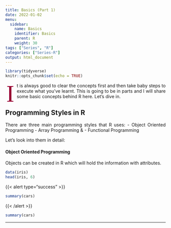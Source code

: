 ```yaml
---
title: Basics (Part 1)
date: 2022-01-02
menu:
  sidebar:
    name: Basics
    identifier: Basics
    parent: R
    weight: 30
tags: ["Series", "R"]
categories: ["Series-R"]
output: html_document
---
```


```r
library(tidyverse)
knitr::opts_chunk$set(echo = TRUE)
```

<span class="firstcharacter">I</span>t is always good to clear the concepts first and then take baby steps to execute what you've learnt. This is going to be in parts and I will share some basic concepts behind R here. Let's dive in.
</br>

## Programming Styles in R

There are three main programming styles that R uses:
- Object Oriented Programming
- Array Programming &
- Functional Programming

Let's look into them in detail:


#### Object Oriented Programming

Objects can be created in R which will hold the information with attributes.

```r
data(iris)
head(iris, 6)
```

{{< alert type="success" >}}
```r
summary(cars)
```
{{< /alert >}}

```r
summary(cars)
```


----------------------------------------------------------------------------------------------
<!--
How to Span:
<span class="firstcharacter">S</span>

Shortcode for images:
{{< img src="ibs.png" width="20%" align="center" title="Introductory Business Statistics" >}}


SHORT CODES for highlighting stuff:
{{< alert type="success" >}} This is sample alert with type="success". {{< /alert >}}
{{< alert type="danger" >}} This is sample alert with type="danger". {{< /alert >}}
{{< alert type="warning" >}} This is sample alert with type="warning". {{< /alert >}}
{{< alert type="info" >}} This is sample alert with type="info". {{< /alert >}}
{{< alert type="dark" >}} This is sample alert with type="dark". {{< /alert >}}
{{< alert type="primary" >}} This is sample alert with type="primary". {{< /alert >}}
{{< alert type="secondary" >}} This is sample alert with type="secondary". {{< /alert >}}

-->

<style>
body {
text-align: justify
}
</style>

<style>
.firstcharacter {
  color: #903;
  float: left;
  font-family: Georgia;
  font-size: 75px;
  line-height: 60px;
  padding-top: 4px;
  padding-right: 8px;
  padding-left: 3px;
}
</style>

<style>
.comment {
  color: #999999;
  float: left;
  font-size: 12px;
  font-style: italic;
}
</style>
